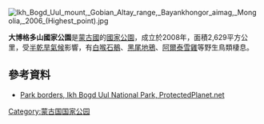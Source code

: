{{Onesource|time=2021-04-09T03:11:21+00:00}}
[[Image:Ikh_Bogd_Uul_mount,_Gobian_Altay_range,_Bayankhongor_aimag,_Mongolia,_2006_(Highest_point).jpg|right]]
{{coord|45|N|100.3|E|display=title}}

'''大博格多山國家公園'''是[[蒙古國|蒙古國]]的[[國家公園|國家公園]]，成立於2008年，面積2,629平方公里，受[[半乾旱氣候|半乾旱氣候]]影響，有[[白喉石鶺|白喉石鶺]]、[[黑尾地鴉|黑尾地鴉]]、[[阿爾泰雪雞|阿爾泰雪雞]]等野生鳥類棲息。

==參考資料==
* [https://www.protectedplanet.net/ikh-bogd-uul-national-park Park borders, Ikh Bogd Uul National Park, ProtectedPlanet.net] {{Wayback|url=https://www.protectedplanet.net/ikh-bogd-uul-national-park |date=20200605222458 }}

{{Mongolia-geo-stub}}
[[Category:蒙古国国家公园|Category:蒙古国国家公园]]